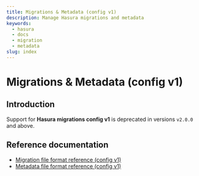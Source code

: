 ```yaml
---
title: Migrations & Metadata (config v1)
description: Manage Hasura migrations and metadata
keywords:
  - hasura
  - docs
  - migration
  - metadata
slug: index
---
```


# Migrations & Metadata (config v1)

## Introduction

Support for **Hasura migrations config v1** is deprecated in versions
`v2.0.0` and above.

## Reference documentation

- [Migration file format reference (config v1)](/graphql/core/migrations/config-v1/reference/migration-file-format.mdx)
- [Metadata file format reference (config v1)](/graphql/core/migrations/config-v1/reference/metadata-file-format.mdx)
